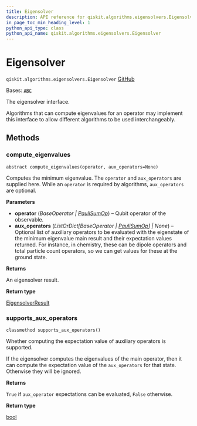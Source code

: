 ```yaml
---
title: Eigensolver
description: API reference for qiskit.algorithms.eigensolvers.Eigensolver
in_page_toc_min_heading_level: 1
python_api_type: class
python_api_name: qiskit.algorithms.eigensolvers.Eigensolver
---
```


# Eigensolver

<span id="qiskit.algorithms.eigensolvers.Eigensolver" />

`qiskit.algorithms.eigensolvers.Eigensolver` [GitHub](https://github.com/qiskit/qiskit/tree/stable/0.45/qiskit/algorithms/eigensolvers/eigensolver.py "view source code")

Bases: [`ABC`](https://docs.python.org/3/library/abc.html#abc.ABC "(in Python v3.12)")

The eigensolver interface.

Algorithms that can compute eigenvalues for an operator may implement this interface to allow different algorithms to be used interchangeably.

## Methods

### compute\_eigenvalues

<span id="qiskit.algorithms.eigensolvers.Eigensolver.compute_eigenvalues" />

`abstract compute_eigenvalues(operator, aux_operators=None)`

Computes the minimum eigenvalue. The `operator` and `aux_operators` are supplied here. While an `operator` is required by algorithms, `aux_operators` are optional.

**Parameters**

*   **operator** (*BaseOperator |* [*PauliSumOp*](qiskit.opflow.primitive_ops.PauliSumOp "qiskit.opflow.primitive_ops.PauliSumOp")) – Qubit operator of the observable.
*   **aux\_operators** (*ListOrDict\[BaseOperator |* [*PauliSumOp*](qiskit.opflow.primitive_ops.PauliSumOp "qiskit.opflow.primitive_ops.PauliSumOp")*] | None*) – Optional list of auxiliary operators to be evaluated with the eigenstate of the minimum eigenvalue main result and their expectation values returned. For instance, in chemistry, these can be dipole operators and total particle count operators, so we can get values for these at the ground state.

**Returns**

An eigensolver result.

**Return type**

[EigensolverResult](qiskit.algorithms.eigensolvers.EigensolverResult "qiskit.algorithms.eigensolvers.EigensolverResult")

### supports\_aux\_operators

<span id="qiskit.algorithms.eigensolvers.Eigensolver.supports_aux_operators" />

`classmethod supports_aux_operators()`

Whether computing the expectation value of auxiliary operators is supported.

If the eigensolver computes the eigenvalues of the main operator, then it can compute the expectation value of the `aux_operators` for that state. Otherwise they will be ignored.

**Returns**

`True` if `aux_operator` expectations can be evaluated, `False` otherwise.

**Return type**

[bool](https://docs.python.org/3/library/functions.html#bool "(in Python v3.12)")

